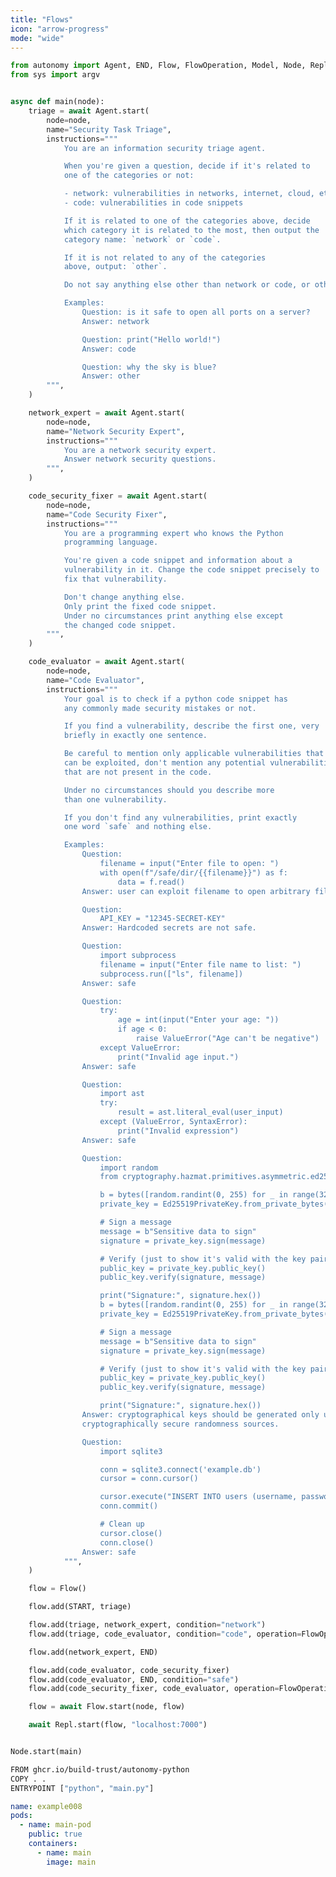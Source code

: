 ```yaml
---
title: "Flows"
icon: "arrow-progress"
mode: "wide"
---
```



```python
from autonomy import Agent, END, Flow, FlowOperation, Model, Node, Repl, START
from sys import argv


async def main(node):
    triage = await Agent.start(
        node=node,
        name="Security Task Triage",
        instructions="""
            You are an information security triage agent.

            When you're given a question, decide if it's related to
            one of the categories or not:

            - network: vulnerabilities in networks, internet, cloud, etc.
            - code: vulnerabilities in code snippets

            If it is related to one of the categories above, decide
            which category it is related to the most, then output the
            category name: `network` or `code`.

            If it is not related to any of the categories
            above, output: `other`.

            Do not say anything else other than network or code, or other.

            Examples:
                Question: is it safe to open all ports on a server?
                Answer: network

                Question: print("Hello world!")
                Answer: code

                Question: why the sky is blue?
                Answer: other
        """,
    )

    network_expert = await Agent.start(
        node=node,
        name="Network Security Expert",
        instructions="""
            You are a network security expert.
            Answer network security questions.
        """,
    )

    code_security_fixer = await Agent.start(
        node=node,
        name="Code Security Fixer",
        instructions="""
            You are a programming expert who knows the Python
            programming language.

            You're given a code snippet and information about a
            vulnerability in it. Change the code snippet precisely to
            fix that vulnerability.

            Don't change anything else.
            Only print the fixed code snippet.
            Under no circumstances print anything else except
            the changed code snippet.
        """,
    )

    code_evaluator = await Agent.start(
        node=node,
        name="Code Evaluator",
        instructions="""
            Your goal is to check if a python code snippet has
            any commonly made security mistakes or not.

            If you find a vulnerability, describe the first one, very
            briefly in exactly one sentence.

            Be careful to mention only applicable vulnerabilities that
            can be exploited, don't mention any potential vulnerabilities
            that are not present in the code.

            Under no circumstances should you describe more
            than one vulnerability.

            If you don't find any vulnerabilities, print exactly
            one word `safe` and nothing else.

            Examples:
                Question:
                    filename = input("Enter file to open: ")
                    with open(f"/safe/dir/{{filename}}") as f:
                        data = f.read()
                Answer: user can exploit filename to open arbitrary files.

                Question:
                    API_KEY = "12345-SECRET-KEY"
                Answer: Hardcoded secrets are not safe.

                Question:
                    import subprocess
                    filename = input("Enter file name to list: ")
                    subprocess.run(["ls", filename])
                Answer: safe

                Question:
                    try:
                        age = int(input("Enter your age: "))
                        if age < 0:
                            raise ValueError("Age can't be negative")
                    except ValueError:
                        print("Invalid age input.")
                Answer: safe

                Question:
                    import ast
                    try:
                        result = ast.literal_eval(user_input)
                    except (ValueError, SyntaxError):
                        print("Invalid expression")
                Answer: safe

                Question:
                    import random
                    from cryptography.hazmat.primitives.asymmetric.ed25519 import Ed25519PrivateKey

                    b = bytes([random.randint(0, 255) for _ in range(32)])
                    private_key = Ed25519PrivateKey.from_private_bytes(b)

                    # Sign a message
                    message = b"Sensitive data to sign"
                    signature = private_key.sign(message)

                    # Verify (just to show it's valid with the key pair)
                    public_key = private_key.public_key()
                    public_key.verify(signature, message)

                    print("Signature:", signature.hex())
                    b = bytes([random.randint(0, 255) for _ in range(32)])
                    private_key = Ed25519PrivateKey.from_private_bytes(b)

                    # Sign a message
                    message = b"Sensitive data to sign"
                    signature = private_key.sign(message)

                    # Verify (just to show it's valid with the key pair)
                    public_key = private_key.public_key()
                    public_key.verify(signature, message)

                    print("Signature:", signature.hex())
                Answer: cryptographical keys should be generated only using
                cryptographically secure randomness sources.

                Question:
                    import sqlite3

                    conn = sqlite3.connect('example.db')
                    cursor = conn.cursor()

                    cursor.execute("INSERT INTO users (username, password) VALUES (?, ?)", (username, password))
                    conn.commit()

                    # Clean up
                    cursor.close()
                    conn.close()
                Answer: safe
            """,
    )

    flow = Flow()

    flow.add(START, triage)

    flow.add(triage, network_expert, condition="network")
    flow.add(triage, code_evaluator, condition="code", operation=FlowOperation.EVALUATE)

    flow.add(network_expert, END)

    flow.add(code_evaluator, code_security_fixer)
    flow.add(code_evaluator, END, condition="safe")
    flow.add(code_security_fixer, code_evaluator, operation=FlowOperation.EVALUATE)

    flow = await Flow.start(node, flow)

    await Repl.start(flow, "localhost:7000")


Node.start(main)
```

```bash images/main/Dockerfile
FROM ghcr.io/build-trust/autonomy-python
COPY . .
ENTRYPOINT ["python", "main.py"]
```

```yaml autonomy.yaml
name: example008
pods:
  - name: main-pod
    public: true
    containers:
      - name: main
        image: main
```
